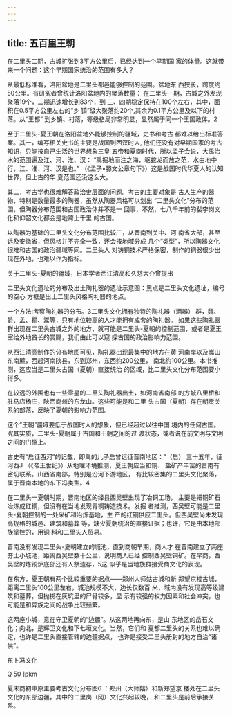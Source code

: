 ```yaml
---
---
---
```

title: 五百里王朝
---



在二里头二期，古城扩张到3平方公里后，已经达到一个早期国 家的体量。这就带来一个问题：这个早期国家统治的范围有多大？

从最低标准看，洛阳盆地是二里头都邑能够控制的范围。盆地东 西狭长，跨度约50公里。有研究者曾统计洛阳盆地内的聚落数量： 在二里头一期，古城之外发现聚落19个，二期迅速增长到83个，到 三、四期稳定保持在100个左右，其中，面积在0.5平方公里左右的“乡 镇”级大聚落约20个,其余为0.1平方公里及以下的村落。从“王都” 到乡镇、村落，等级格局非常明显，显然属于同一个王国政体。2

至于二里头-夏王朝在洛阳盆地外能够控制的疆域，史书和考古 都难以给出标准答案。其一，编写相关史书的主要是战国到西汉时人, 他们还没有对早期国家的考古知识，只能按自己生活的世界想象三皇 五帝和夏商时代，所以孟子会说，大禹治水的范围遍及江、河、淮、汉： “禹掘地而注之海，驱蛇龙而放之范，水由地中行，江、淮、河、汉是也。” （《孟子•滕文公章句下》）这是战国时代华夏人的认知世界，但上古的华 夏范围还没这么大。

其二，考古学也很难解答政治史层面的问题。考古的主要对象是 古人生产的器物，特别是数量最多的陶器，虽然从陶器风格可以划出 “二里头文化”分布的范围，但陶器分布范围和古国政治体并不是一 回事，不然，七八千年前的裴李岗文化和仰韶文化都会是地跨上千里 的古国。

以陶器为基础的二里头文化分布范围比较广，从晋南到关中、河 南省大部，甚至远及安徽省，但风格并不完全一致，还会按地域分成 几个“类型”，所以陶器文化很难和古国的政治疆域等同。二里头人 对铸铜技术严格保密，制作的铜器很少出现在外地，也难以作为指标。

关于二里头-夏朝的疆域，日本学者西江清高和久慈大介曾提出



二里头文化遗址的分布及出土陶礼器的遗址示意图：黑点是二里头文化遗址，编号的空心 方框是出土二里头风格陶礼器的地点。

一个方法:考察陶礼器的分布。3二里头文化拥有独特的陶礼器（酒器） 群，魏、爵、孟、瞿、鬻等，只有地位较高的人才能拥有成套的陶礼器。 如果这些陶礼器群出现在二里头古城之外的地方，就可能是二里头-夏朝的控制范围，或者是夏王室给外地酋长的赏赐，我们由此可以窥 探古国的政治影响力范围。

从西江清高制作的分布地图可见，陶礼器出现最集中的地方在黄 河南岸以及嵩山东南麓，西起河南陕县，东到郑州，东西约200公里， 南北约100公里。本书推测，这应当是二里头古国（夏朝）直接统治 的区域，比二里头文化分布范围要小得多。

在较远的外围也有一些零星的二里头陶礼器出土，如河南省南部 的方城八里桥和驻马店杨庄，陕西商州的东龙山。这些可能是和二里 头古国（夏朝）存在朝贡关系的部落，反映了夏朝的影响力范围。

这个“王朝”疆域要低于战国时人的想象，但已经超过以往中国 境内的任何古国。究其实质，二里头-夏朝属于古国和王朝之间的过 渡状态，或者说在前文明与文明之间的门槛上。

古史有“启征西河”的记载，即禹的儿子启曾远征晋南地区：”（启） 三十五年，征河西J （《帝王世纪》）从地理环境推测，夏王朝应当和铜、 盐矿产丰富的晋南有密切联系。山西省南部，特别是汾河下游地区， 有比较密集的二里头文化聚落，属于晋南本地的东下冯类型。4

在二里头一夏朝时期，晋南地区的绛县西吴壁出现了冶铜工场， 主要是把铜矿石冶炼成红铜，但没有在当地发现青铜铸造技术。发掘 者推测，西吴壁可能是二里头-夏朝控制的一处采矿和冶炼基地，生 产的红铜供应二里头。但西吴壁尚未发现高规格的城邑、建筑和墓葬 等，缺少夏朝统治的直接证据；也许，它是由本地部族掌控的，用铜 料和二里头人贸易。

晋南没有发现二里头-夏朝建立的城池，直到商朝早期，商人才 在晋南建立了两座夯土小城池，距离西吴壁数十公里，说明商人已经 控制西吴壁铜矿。在早商，西吴壁的炼铜炉底部还有人祭遗存，5这 似乎是当地族群接受商文化的表现。

在东方，夏王朝有两个比较重要的据点——郑州大师姑古城和新 郑望京楼古城，距离二里头100公里左右，城池规模不大，边长仅数百 米，城内没有发现高等级建筑和墓葬，但抛掷在灰坑里的尸骨较多，显 示有较强的权力因素和社会冲突，也可能是和异族之间的战争比较频繁。

这两座小城，意在守卫夏朝的“边疆”。从这两地再向东，是山 东地区的岳石文化；向北，是辉卫文化和下七垣文化。当然，它们和 夏都二里头的关系也难以确定，也许是二里头直接管辖的边疆据点， 也许是接受二里头册封的地方自治“诸侯”。



东卜冯文化



Q 50 ]pkm

夏末商初中原主要考古文化分布图6 ：郑州（大师姑）和新郑望京 楼处在二里头文化的东部边疆，其中的二里岗（冈）文化兴起较晚， 和二里头是前后承接关系。